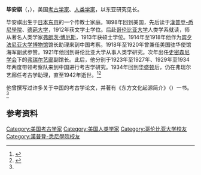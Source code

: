 '''毕安祺'''（{{lang-en|Carl Whiting Bishop}}，{{bd|1881年|7月12日|1942年|6月16日}}），美国[[考古学家|考古学家]]、[[人类学家|人类学家]]，以东亚研究见长。

毕安祺出生于[[日本|日本]][[东京|东京]]的一个传教士家庭。1898年回到美国，先后读于[[漢普登-悉尼學院|漢普登-悉尼學院]]、[[德葩大学|德葩大学]]，1912年获文学士学位。后赴[[哥伦比亚大学|哥伦比亚大学]]人类学系就读，师从著名人类学家[[弗朗茨·博厄斯|弗朗茨·博厄斯]]，1913年获硕士学位。1914年至1918年他作为[[宾夕法尼亚大学博物馆|宾夕法尼亚大学博物馆]]馆长助理来到中国考察。1918年至1920年曾兼任美国驻华使馆海军副武参赞。1921年他回到哥伦比亚大学从事人类学研究。次年出任[[史密森尼学会|史密森尼学会]]下的[[弗瑞尔艺廊|弗瑞尔艺廊]]副馆长。此后，他分别于1923年至1927年、1929年至1934年两度带领考察队来到中国进行考古学研究。1934年回到[[华盛顿|华盛顿]]后，仍在弗瑞尔艺廊任考古学助理，直至1942年逝世。<ref>{{cite web|url=http://siris-archives.si.edu/ipac20/ipac.jsp?&profile=all&source=~!siarchives&uri=full=3100001~!283455~!0|title=The C.W. Bishop Papers 1923-1934|publisher=Smithsonian Institution|accessdate=2011-08-18|archive-date=2011-08-07|archive-url=https://web.archive.org/web/20110807101602/http://siris-archives.si.edu/ipac20/ipac.jsp?&profile=all&source=~!siarchives&uri=full=3100001~!283455~!0|dead-url=no}}</ref><ref name="foreign">{{cite book|title=《近代来华外国人名辞典》|publisher=中国社会科学出版社|author=中国社会科学院近代史研究所翻译室|year=1981}}</ref>

他曾撰写过许多关于中国的考古学论文，并著有《东方文化起源简介》（{{lang|en|The Origin of Far Eastern Civilizations: A Brief Handbook}}）一书。<ref name="foreign" />

== 参考资料  ==
{{reflist}}

{{DEFAULTSORT:Bishop, Carl Whiting}}
[[Category:美国考古学家|Category:美国考古学家]]
[[Category:美国人类学家|Category:美国人类学家]]
[[Category:哥伦比亚大学校友|Category:哥伦比亚大学校友]]
[[Category:漢普登-悉尼學院校友|Category:漢普登-悉尼學院校友]]